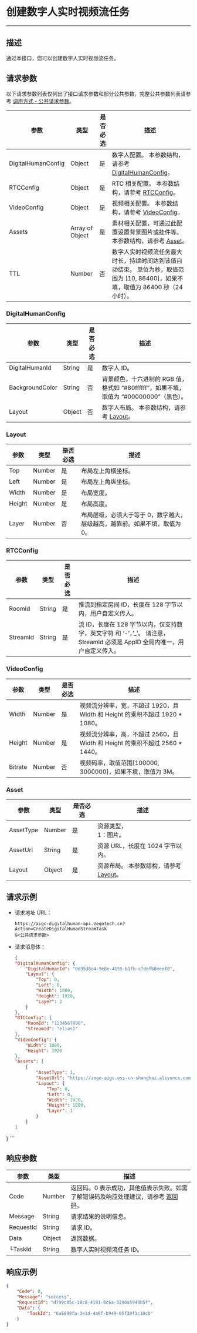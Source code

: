 # 创建数字人实时视频流任务

---

##  描述

通过本接口，您可以创建数字人实时视频流任务。


<PostPrototype link="https://aigc-digitalhuman-api.zegotech.cn?Action=CreateDigitalHumanStreamTask" />

## 请求参数

以下请求参数列表仅列出了接口请求参数和部分公共参数，完整公共参数列表请参考 [调用方式 - 公共请求参数](./../Accessing%20Server%20APIs.mdx#公共请求参数)。

| 参数               | 类型   | 是否必选 | 描述             |
|------------------|------|------|-------------------------|
| DigitalHumanConfig      | Object | 是    | 数字人配置。 本参数结构，请参考 [DigitalHumanConfig](#DigitalHumanConfig)。     |
| RTCConfig      | Object | 是    | RTC 相关配置。 本参数结构，请参考 [RTCConfig](#RTCConfig)。           |
| VideoConfig      | Object | 是    | 视频相关配置。 本参数结构，请参考 [VideoConfig](#VideoConfig)。           |
| Assets      | Array of Object | 是    | 素材相关配置，可通过此配置设置背景图片或挂件等。 本参数结构，请参考 [Asset](#Asset)。           |
| TTL      | Number | 否    | 数字人实时视频流任务最大时长，持续时间达到该值自动结束。 单位为秒，取值范围为 [10, 86400]，如果不填，取值为 86400 秒（24 小时）。     |

### DigitalHumanConfig
| 参数               | 类型   | 是否必选 | 描述             |
|------------------|------|------|-------------------------|
| DigitalHumanId      | String | 是    | 数字人 ID。     |
| BackgroundColor     | String | 否    | 背景颜色，十六进制的 RGB 值，格式如 “#80ffffff”，如果不填，取值为 “#00000000”（黑色）。 |
| Layout      | Object | 否    | 数字人布局。 本参数结构，请参考 [Layout](#Layout)。           |

### Layout
| 参数               | 类型   | 是否必选 | 描述             |
|------------------|------|------|-------------------------|
| Top      | Number | 是    | 布局左上角横坐标。     |
| Left     | Number | 是    | 布局左上角纵坐标。     |
| Width     | Number | 是    | 布局宽度。     |
| Height     | Number | 是    | 布局高度。     |
| Layer     | Number | 否    | 布局层级，必须大于等于 0，数字越大，层级越高，越靠前。如果不填，取值为 0。     |

### RTCConfig
| 参数               | 类型   | 是否必选 | 描述             |
|------------------|------|------|-------------------------|
| RoomId      | String | 是    | 推流到指定房间 ID，长度在 128 字节以内，用户自定义传入。     |
| StreamId      | String | 是    | 流 ID，长度在 128 字节以内，仅支持数字，英文字符 和 ‘-’，’_’。 请注意，StreamId 必须是 AppID 全局内唯一，用户自定义传入。    |

### VideoConfig
| 参数               | 类型   | 是否必选 | 描述             |
|------------------|------|------|-------------------------|
| Width      | Number | 是    | 视频流分辨率，宽，不超过 1920，且 Width 和 Height 的乘积不超过 1920 * 1080。     |
| Height      | Number | 是    | 视频流分辨率，高，不超过 2560，且 Width 和 Height 的乘积不超过 2560 * 1440。     |
| Bitrate      | Number | 否   | 视频码率，取值范围[100000, 3000000]，如果不填，取值为 3M。     |

### Asset
| 参数               | 类型   | 是否必选 | 描述             |
|------------------|------|------|-------------------------|
| AssetType      | Number | 是    | 资源类型，<br/>1：图片。     |
| AssetUrl      | String | 是    | 资源 URL，长度在 1024 字节以内。     |
| Layout        | Object | 是    | 资源布局。 本参数结构，请参考 [Layout](#Layout)。           |


## 请求示例

- 请求地址 URL：

    ```https
    https://aigc-digitalhuman-api.zegotech.cn?Action=CreateDigitalHumanStreamTask
    &<公共请求参数>
    ```

- 请求消息体：

    ```json
    {
    "DigitalHumanConfig": {
        "DigitalHumanId": "0d3538a4-9e8e-4155-b1fb-c7defb8eeef8",
        "Layout": {
            "Top": 0,
            "Left": 0,
            "Width": 1080,
            "Height": 1920,
            "Layer": 2
        }
    },
    "RTCConfig": {
        "RoomId": "1234567890",
        "StreamId": "elias1"
    },
    "VideoConfig": {
        "Width": 1080,
        "Height": 1920
    },
    "Assets": [
        {
            "AssetType": 1,
            "AssetUrl": "https://zego-aigc.oss-cn-shanghai.aliyuncs.com/bg/20230818/d2789b81-bee8-4be9-9dc8-e4498a40f2e5.jpg?OSSAccessKeyId=LTAI5tGqv9rje9rHtTDWyDXo&Expires=1747218026&Signature=wcOeU2H3bnzZ8S08GJ1xSDEhAkY%3D",
            "Layout": {
                "Top": 0,
                "Left": 0,
                "Width": 1920,
                "Height": 1080,
                "Layer": 1
            }
        }
    ]
}
    ```

## 响应参数

| 参数 | 类型 | 描述 |
|------|------|------|
| Code | Number | 返回码。0 表示成功，其他值表示失败。如需了解错误码及响应处理建议，请参考 [返回码](./../Return%20codes.mdx)。 |
| Message | String | 请求结果的说明信息。 |
| RequestId | String | 请求 ID。 |
| Data | Object | 返回数据。 |
| └TaskId      | String       | 数字人实时视频流任务 ID。 |


## 响应示例

```json
{
    "Code": 0,
    "Message": "success",
    "RequestId": "d799c85c-10c8-4191-8c6a-3290a5940b5f",
    "Data": {
        "TaskId": "6a5898fa-3e1d-4a6f-b949-05f39f1c10cb"
    }
}
```